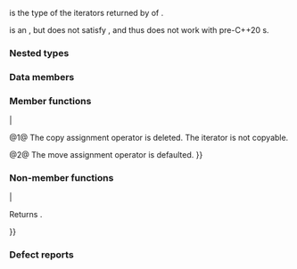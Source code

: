 {{cpp/ranges/title|n=basic_istream_view::|''iterator''}}
{{cpp/ranges/basic_istream_view/navbar}}
{{dcl begin}}
{{dcla|expos=yes|
struct /*iterator*/;
}}
{{dcl end}}

{{c/core|ranges::basic_istream_view&lt;Val, CharT, Traits&gt;::}}{{tti|iterator}} is the type of the iterators returned by {{rlpt|/#begin|begin()}} of {{c/core|ranges::basic_istream_view&lt;Val, CharT, Traits&gt;}}.

{{tti|iterator}} is an {{lconcept|input_iterator}}, but does not satisfy {{named req|InputIterator}}, and thus does not work with pre-C++20 {{lt|cpp/algorithm}}s.

===Nested types===
{{dsc begin}}
{{dsc hitem|Type|Definition}}
{{dsc|{{tt|iterator_concept}}|{{lc|std::input_iterator_tag}}}}
{{dsc|{{tt|difference_type}}|{{lc|std::ptrdiff_t}}}}
{{dsc|{{tt|value_type}}|{{tt|Val}}}}
{{dsc end}}

===Data members===
{{dsc begin}}
{{dsc hitem|Member|Definition}}
{{dsc expos mem obj|spec={{c/core|ranges::basic_istream_view&lt;Val, CharT, Traits&gt;}}|parent_|id=parent|a pointer to the parent view}}
{{dsc end}}

===Member functions===
{{anchor|ctor}}
{{member|{{small|std::ranges::basic_istream_view::''iterator''::}}''iterator''|
{{dcl begin}}
{{dcl|num=1|since=c++20|1=
/*iterator*/( const /*iterator*/&amp; ) = delete;
}}
{{dcl|num=2|since=c++20|1=
/*iterator*/( /*iterator*/&amp;&amp; ) = default;
}}
{{dcl|num=3|since=c++20|
constexpr explicit /*iterator*/( basic_istream_view&amp; parent );
}}
{{dcl end}}

@1@ The copy constructor is deleted. The iterator is not copyable.

@2@ The move constructor is defaulted.

@3@ Initializes {{lsi|#parent_}} with {{c|std::addressof(parent)}}.
}}

{{anchor|assign}}
{{member|{{small|std::ranges::basic_istream_view::''iterator''::}}operator{{=}}|
{{dcl begin}}
{{dcl|num=1|since=c++20|1=
/*iterator*/&amp; operator=( const /*iterator*/&amp; ) = delete;
}}
{{dcl|num=2|since=c++20|1=
/*iterator*/&amp; operator=( /*iterator*/&amp;&amp; ) = default;
}}
{{dcl end}}

@1@ The copy assignment operator is deleted. The iterator is not copyable.

@2@ The move assignment operator is defaulted.
}}

{{anchor|increment}}
{{member|{{small|std::ranges::basic_istream_view::''iterator''::}}operator++|
{{dcl begin}}
{{dcl|num=1|since=c++20|
/*iterator*/&amp; operator++();
}}
{{dcl|num=2|since=c++20|
void operator++(int);
}}
{{dcl end}}

@1@ Equivalent to {{box|{{c/core|*}}{{lsi|#parent_}}{{sep}}{{c/core|-&gt;}}{{rlpsi|/#stream_}}{{nbspt}}{{c/core|&gt;&gt;}}{{nbspt}}{{lsi|#parent_}}{{sep}}{{c/core|-&gt;}}{{rlpsi|/#value_}}}}.

@2@ Equivalent to {{c|++*this}}.
}}

{{anchor|dereference}}
{{member|{{small|std::ranges::basic_istream_view::''iterator''::}}operator*|
{{ddcl|since=c++20|
Val&amp; operator*() const;
}}

Returns {{box|{{lsi|#parent_}}{{sep}}{{c/core|-&gt;}}{{rlpsi|/#value_}}}}.
}}

===Non-member functions===
{{member|operator{{==}}{{small|(std::ranges::basic_istream_view::''iterator'', std::default_sentinel)}}|
{{ddcl|since=c++20|1=
friend bool operator==( const /*iterator*/&amp; x, std::default_sentinel_t );
}}

Returns {{box|{{c/core|!*}}{{lsi|#parent_}}{{sep}}{{c/core|-&gt;}}{{rlpsi|/#stream_}}}}.

{{cpp/hidden friend|{{tt|std::ranges::basic_istream_view::''iterator''}}}}
}}

===Defect reports===
{{dr list begin}}
{{dr list item|paper=P2325R3|std=C++20|before=default constructor was provided as C++20&lt;br&gt;iterators must be {{lconcept|default_initializable}}|after=removed along with&lt;br&gt;the requirement}}
{{dr list end}}

{{langlinks|es|ja|ru|zh}}